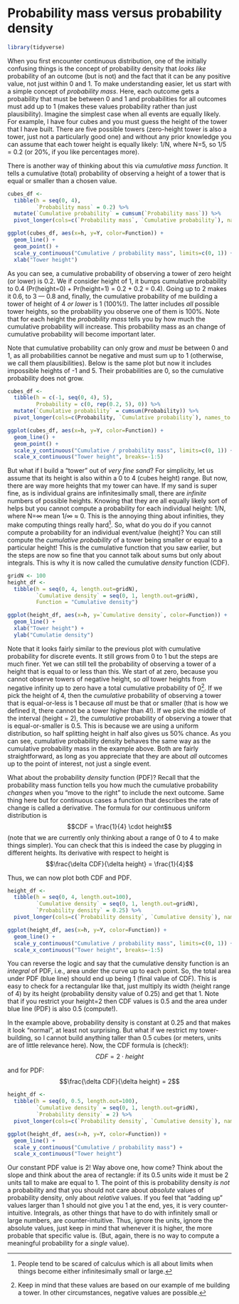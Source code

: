 # Probability mass versus probability density

```r
library(tidyverse)
```

When you first encounter continuous distribution, one of the initially confusing things is the concept of probability density that _looks like_ probability of an outcome (but is not) and the fact that it can be any positive value, not just within 0 and 1. To make understanding easier, let us start with a simple concept of _probability mass_. Here, each outcome gets a probability that must be between 0 and 1 and probabilities for all outcomes must add up to 1 (makes these values probability rather than just plausibility). Imagine the simplest case when all events are equally likely. For example, I have four cubes and you must guess the height of the tower that I have built. There are five possible towers (zero-height tower is also a tower, just not a particularly good one) and without any prior knowledge you can assume that each tower height is equally likely: 1/N, where N=5, so 1/5 = 0.2 (or 20%, if you like percentages more). 

There is another way of thinking about this via _cumulative mass function_. It tells a cumulative (total) probability of observing a height of a tower that is equal or smaller than a chosen value. 

```r
cubes_df <- 
  tibble(h = seq(0, 4),
         `Probability mass` = 0.2) %>%
  mutate(`Cumulative probability` = cumsum(`Probability mass`)) %>%
  pivot_longer(cols=c(`Probability mass`, `Cumulative probability`), names_to = "Function", values_to = "Y")

ggplot(cubes_df, aes(x=h, y=Y, color=Function)) + 
  geom_line() +
  geom_point() + 
  scale_y_continuous("Cumulative / probability mass", limits=c(0, 1)) + 
  xlab("Tower height") 
```
As you can see, a cumulative probability of observing a tower of zero height (or lower) is 0.2. We if consider height of 1, it bumps cumulative probability to 0.4 (Pr(height=0) + Pr(height=1) = 0.2 + 0.2 = 0.4). Going up to 2 makes it 0.6, to 3 --- 0.8 and, finally, the cumulative probability of me building a tower of height of 4 _or lower_ is 1 (100%!). The latter includes _all_ possible tower heights, so the probability you observe one of them is 100%. Note that for each height the _probability mass_ tells you by how much the cumulative probability will increase. This probability mass as an change of cumulative probability will become important later.

Note that cumulative probability can only grow and _must_ be between 0 and 1, as all probabilities cannot be negative and must sum up to 1 (otherwise, we call them plausibilities). Below is the same plot but now it includes impossible heights of -1 and 5. Their probabilities are 0, so the cumulative probability does not grow.
```r
cubes_df <- 
  tibble(h = c(-1, seq(0, 4), 5),
         Probability = c(0, rep(0.2, 5), 0)) %>%
  mutate(`Cumulative probability` = cumsum(Probability)) %>%
  pivot_longer(cols=c(Probability, `Cumulative probability`), names_to = "Function", values_to = "Y")

ggplot(cubes_df, aes(x=h, y=Y, color=Function)) + 
  geom_line() +
  geom_point() + 
  scale_y_continuous("Cumulative / probability mass", limits=c(0, 1)) +
  scale_x_continuous("Tower height", breaks=-1:5)
```

But what if I build a "tower" out of  _very fine sand_? For simplicity, let us assume that its height is also within a  0 to 4 (cubes height) range. But now, there are way more heights that my tower can have. If my sand is super fine, as is individual grains are infinitesimally small, there are _infinite_ numbers of possible heights. Knowing that they are all equally likely sort of helps but you cannot compute a probability for each individual height: 1/N, where N=∞ mean 1/∞ ≈ 0. This is the annoying thing about infinities, they make computing things really hard^[People tend to be scared of calculus which is all about limits when things become either infinitesimally small or large.]. So, what do you do if you cannot compute a probability for an individual event/value (height)? You can still compute the _cumulative probability_ of a tower being smaller or equal to a particular height! This is the cumulative function that you saw earlier, but the steps are now so fine that you cannot talk about sums but only about integrals. This is why it is now called the cumulative _density_ function (CDF).
```r

gridN <- 100
height_df <- 
  tibble(h = seq(0, 4, length.out=gridN),
         `Cumulative density` = seq(0, 1, length.out=gridN),
         Function = "Cumulative density")

ggplot(height_df, aes(x=h, y=`Cumulative density`, color=Function)) + 
  geom_line() +
  xlab("Tower height") + 
  ylab("Cumulatie density") 
```

Note that it looks fairly similar to the previous plot with cumulative probability for discrete events. It still grows from 0 to 1 but the steps are much finer. Yet we can still tell the probability of observing a tower of a height that is equal to or less than this. We start of at zero, because you cannot observe towers of negative height, so _all_ tower heights from negative infinity up to zero have a total cumulative probability of 0^[Keep in mind that these values are based on our example of me building a tower. In other circumstances, negative values are possible.]. If we pick the height of 4, then the _cumulative_ probability of observing a tower that is equal-or-less is 1 because _all_ must be that or smaller (that is how we defined it, there cannot be a tower higher than 4!). If we pick the middle of the interval (height = 2), the _cumulative_ probability of observing a tower that is equal-or-smaller is 0.5. This is because we are using a uniform distribution, so half splitting height in half also gives us 50% chance. As you can see, cumulative probability density behaves the same way as the cumulative probability mass in the example above. Both are fairly straightforward, as long as you appreciate that they are about _all_  outcomes up to the point of interest, not just a single event.

What about the probability _density_ function (PDF)? Recall that the probability mass function tells you how much the cumulative probability  _changes_ when you "move to the right" to include the next outcome. Same thing here but for continuous cases a function that describes the rate of change is called a derivative. The formula for our continuous uniform distribution is
$$CDF = \frac{1}{4} \cdot height$$
(note that we are currently only thinking about a range of 0 to 4 to make things simpler). You can check that this is indeed the case by plugging in different heights. Its derivative with respect to height is 
$$\frac{\delta CDF}{\delta height} = \frac{1}{4}$$

Thus, we can now plot both CDF and PDF. 
```r
height_df <-
  tibble(h = seq(0, 4, length.out=100),
         `Cumulative density` = seq(0, 1, length.out=gridN), 
         `Probability density` = 0.25) %>%
  pivot_longer(cols=c(`Probability density`, `Cumulative density`), names_to = "Function", values_to = "Y")

ggplot(height_df, aes(x=h, y=Y, color=Function)) + 
  geom_line() +
  scale_y_continuous("Cumulative / probability mass", limits=c(0, 1)) +
  scale_x_continuous("Tower height", breaks=-1:5)
```
You can reverse the logic and say that the cumulative density function is an _integral_ of PDF, i.e., area under the curve up to each point. So, the total area under PDF (blue line) should end up being 1 (final value of CDF). This is easy to check for a rectangular like that, just multiply its width (height range of 4) by its height (probability density value of 0.25) and get that 1. Note that if you restrict your height=2 then CDF values is 0.5 and the area under blue line (PDF) is also 0.5 (compute!). 

In the example above, probability density is constant at 0.25 and that makes it look "normal", at least not surprising. But what if we restrict my tower-building, so I cannot build anything taller than 0.5 cubes (or meters, units are of little relevance here). Now, the CDF formula is (check!):
$$CDF = 2 \cdot height$$

and for PDF:
$$\frac{\delta CDF}{\delta height} = 2$$

```r
height_df <-
  tibble(h = seq(0, 0.5, length.out=100),
         `Cumulative density` = seq(0, 1, length.out=gridN), 
         `Probability density` = 2) %>%
  pivot_longer(cols=c(`Probability density`, `Cumulative density`), names_to = "Function", values_to = "Y")

ggplot(height_df, aes(x=h, y=Y, color=Function)) + 
  geom_line() +
  scale_y_continuous("Cumulative / probability mass") +
  scale_x_continuous("Tower height")
```

Our constant PDF value is 2! Way above one, how come? Think about the slope and think about the area of rectangle: if its 0.5 units wide it must be 2 units tall to make are equal to 1. The point of this is probability density _is not_ a probability and that you should not care about _absolute_ values of probability density, only about _relative_ values. If you feel that "adding up" values larger than 1 should not give you 1 at the end, yes, it is very counter-intuitive. Integrals, as other things that have to do with infinitely small or large numbers, are counter-intuitive. Thus, ignore the units, ignore the absolute values, just keep in mind that whenever it is higher, the more probable that specific value is. (But, again, there is no way to compute a meaningful probability for a _single_ value). 
